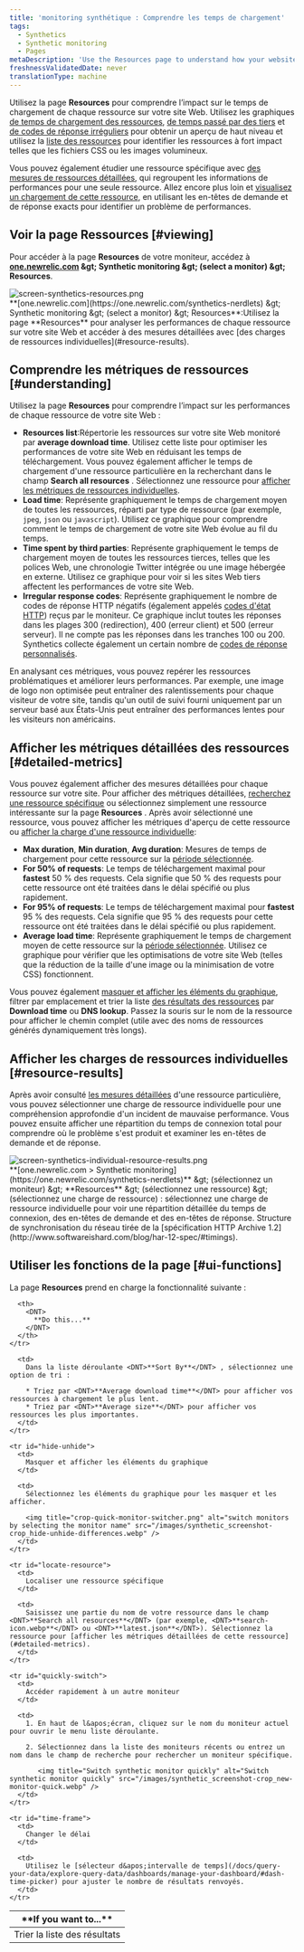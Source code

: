 ```yaml
---
title: 'monitoring synthétique : Comprendre les temps de chargement'
tags:
  - Synthetics
  - Synthetic monitoring
  - Pages
metaDescription: 'Use the Resources page to understand how your website''s resources perform. Compare usage across resources, or view individual resource loads.'
freshnessValidatedDate: never
translationType: machine
---
```


Utilisez la page <DNT>**Resources**</DNT> pour comprendre l’impact sur le temps de chargement de chaque ressource sur votre site Web. Utilisez les graphiques [de temps de chargement des ressources](#resources-load-time), [de temps passé par des tiers](#third-parties) et [de codes de réponse irréguliers](#response-codes) pour obtenir un aperçu de haut niveau et utilisez la [liste des ressources](#resources-list) pour identifier les ressources à fort impact telles que les fichiers CSS ou les images volumineux.

Vous pouvez également étudier une ressource spécifique avec [des mesures de ressources détaillées](#detailed-metrics), qui regroupent les informations de performances pour une seule ressource. Allez encore plus loin et [visualisez un chargement de cette ressource](#resource-results), en utilisant les en-têtes de demande et de réponse exacts pour identifier un problème de performances.

## Voir la page Ressources [#viewing]

Pour accéder à la page <DNT>**Resources**</DNT> de votre moniteur, accédez à <DNT>**[one.newrelic.com](https://one.newrelic.com/synthetics-nerdlets) &amp;gt; Synthetic monitoring &amp;gt; (select a monitor) &amp;gt; Resources**</DNT>.

<img title="screen-synthetics-resources.png" alt="screen-synthetics-resources.png" src="/images/synthetic_screenshot-full_resources-Page.webp" />

<figcaption>
  <DNT>**[one.newrelic.com](https://one.newrelic.com/synthetics-nerdlets) &amp;gt; Synthetic monitoring &amp;gt; (select a monitor) &amp;gt; Resources**</DNT>:Utilisez la page <DNT>**Resources**</DNT> pour analyser les performances de chaque ressource sur votre site Web et accéder à des mesures détaillées avec [des charges de ressources individuelles](#resource-results).
</figcaption>

## Comprendre les métriques de ressources [#understanding]

Utilisez la page <DNT>**Resources**</DNT> pour comprendre l’impact sur les performances de chaque ressource de votre site Web :

* <DNT>**Resources list**</DNT>:Répertorie les ressources sur votre site Web monitoré par <DNT>**average download time**</DNT>. Utilisez cette liste pour optimiser les performances de votre site Web en réduisant les temps de téléchargement. Vous pouvez également afficher le temps de chargement d&apos;une ressource particulière en la recherchant dans le champ <DNT>**Search all resources**</DNT> . Sélectionnez une ressource pour [afficher les métriques de ressources individuelles](#individual).
* <DNT>**Load time**</DNT>: Représente graphiquement le temps de chargement moyen de toutes les ressources, réparti par type de ressource (par exemple, `jpeg`, `json` ou `javascript`). Utilisez ce graphique pour comprendre comment le temps de chargement de votre site Web évolue au fil du temps.
* <DNT>**Time spent by third parties**</DNT>: Représente graphiquement le temps de chargement moyen de toutes les ressources tierces, telles que les polices Web, une chronologie Twitter intégrée ou une image hébergée en externe. Utilisez ce graphique pour voir si les sites Web tiers affectent les performances de votre site Web.
* <DNT>**Irregular response codes**</DNT>: Représente graphiquement le nombre de codes de réponse HTTP négatifs (également appelés [codes d&apos;état HTTP](http://en.wikipedia.org/wiki/List_of_HTTP_status_codes)) reçus par le moniteur. Ce graphique inclut toutes les réponses dans les plages 300 (redirection), 400 (erreur client) et 500 (erreur serveur). Il ne compte pas les réponses dans les tranches 100 ou 200. Synthetics collecte également un certain nombre de [codes de réponse personnalisés](/docs/synthetics/new-relic-synthetics/using-monitors/synthetics-response-codes).

En analysant ces métriques, vous pouvez repérer les ressources problématiques et améliorer leurs performances. Par exemple, une image de logo non optimisée peut entraîner des ralentissements pour chaque visiteur de votre site, tandis qu&apos;un outil de suivi fourni uniquement par un serveur basé aux États-Unis peut entraîner des performances lentes pour les visiteurs non américains.

## Afficher les métriques détaillées des ressources [#detailed-metrics]

Vous pouvez également afficher des mesures détaillées pour chaque ressource sur votre site. Pour afficher des métriques détaillées, [recherchez une ressource spécifique](#locate-resource) ou sélectionnez simplement une ressource intéressante sur la page <DNT>**Resources**</DNT> . Après avoir sélectionné une ressource, vous pouvez afficher les métriques d&apos;aperçu de cette ressource ou [afficher la charge d&apos;une ressource individuelle](#resource-results):

* <DNT>**Max duration**</DNT>, <DNT>**Min duration**</DNT>, <DNT>**Avg duration**</DNT>: Mesures de temps de chargement pour cette ressource sur la [période sélectionnée](#time-frame).
* <DNT>**For 50% of requests**</DNT>: Le temps de téléchargement maximal pour <DNT>**fastest**</DNT> 50 % des requests. Cela signifie que 50 % des requests pour cette ressource ont été traitées dans le délai spécifié ou plus rapidement.
* <DNT>**For 95% of requests**</DNT>: Le temps de téléchargement maximal pour <DNT>**fastest**</DNT> 95 % des requests. Cela signifie que 95 % des requests pour cette ressource ont été traitées dans le délai spécifié ou plus rapidement.
* <DNT>**Average load time**</DNT>: Représente graphiquement le temps de chargement moyen de cette ressource sur la [période sélectionnée](#time-frame). Utilisez ce graphique pour vérifier que les optimisations de votre site Web (telles que la réduction de la taille d&apos;une image ou la minimisation de votre CSS) fonctionnent.

Vous pouvez également [masquer et afficher les éléments du graphique](#hide-unhide), filtrer par emplacement et trier la liste [des résultats des ressources](#resource-results) par <DNT>**Download time**</DNT> ou <DNT>**DNS lookup**</DNT>. Passez la souris sur le nom de la ressource pour afficher le chemin complet (utile avec des noms de ressources générés dynamiquement très longs).

## Afficher les charges de ressources individuelles [#resource-results]

Après avoir consulté [les mesures détaillées](#detailed-metrics) d&apos;une ressource particulière, vous pouvez sélectionner une charge de ressource individuelle pour une compréhension approfondie d&apos;un incident de mauvaise performance. Vous pouvez ensuite afficher une répartition du temps de connexion total pour comprendre où le problème s&apos;est produit et examiner les en-têtes de demande et de réponse.

<img title="screen-synthetics-individual-resource-results.png" alt="screen-synthetics-individual-resource-results.png" src="/images/synthetic_screenshot-full_find-resource-load-details.webp" />

<figcaption>
  <DNT>**[one.newrelic.com &gt; Synthetic monitoring](https://one.newrelic.com/synthetics-nerdlets)**</DNT> &amp;gt; (sélectionnez un moniteur) &amp;gt; <DNT>**Resources**</DNT> &amp;gt; (sélectionnez une ressource) &amp;gt; (sélectionnez une charge de ressource) : sélectionnez une charge de ressource individuelle pour voir une répartition détaillée du temps de connexion, des en-têtes de demande et des en-têtes de réponse. Structure de synchronisation du réseau tirée de la [spécification HTTP Archive 1.2](http://www.softwareishard.com/blog/har-12-spec/#timings).
</figcaption>

## Utiliser les fonctions de la page [#ui-functions]

La page <DNT>**Resources**</DNT> prend en charge la fonctionnalité suivante :

<table>
  <thead>
    <tr>
      <th width={200}>
        <DNT>
          **If you want to...**
        </DNT>
      </th>

      <th>
        <DNT>
          **Do this...**
        </DNT>
      </th>
    </tr>
  </thead>

  <tbody>
    <tr id="sort-results">
      <td>
        Trier la liste des résultats
      </td>

      <td>
        Dans la liste déroulante <DNT>**Sort By**</DNT> , sélectionnez une option de tri :

        * Triez par <DNT>**Average download time**</DNT> pour afficher vos ressources à chargement le plus lent.
        * Triez par <DNT>**Average size**</DNT> pour afficher vos ressources les plus importantes.
      </td>
    </tr>

    <tr id="hide-unhide">
      <td>
        Masquer et afficher les éléments du graphique
      </td>

      <td>
        Sélectionnez les éléments du graphique pour les masquer et les afficher.

        <img title="crop-quick-monitor-switcher.png" alt="switch monitors by selecting the monitor name" src="/images/synthetic_screenshot-crop_hide-unhide-differences.webp" />
      </td>
    </tr>

    <tr id="locate-resource">
      <td>
        Localiser une ressource spécifique
      </td>

      <td>
        Saisissez une partie du nom de votre ressource dans le champ <DNT>**Search all resources**</DNT> (par exemple, <DNT>**search-icon.webp**</DNT> ou <DNT>**latest.json**</DNT>). Sélectionnez la ressource pour [afficher les métriques détaillées de cette ressource](#detailed-metrics).
      </td>
    </tr>

    <tr id="quickly-switch">
      <td>
        Accéder rapidement à un autre moniteur
      </td>

      <td>
        1. En haut de l&apos;écran, cliquez sur le nom du moniteur actuel pour ouvrir le menu liste déroulante.

        2. Sélectionnez dans la liste des moniteurs récents ou entrez un nom dans le champ de recherche pour rechercher un moniteur spécifique.

           <img title="Switch synthetic monitor quickly" alt="Switch synthetic monitor quickly" src="/images/synthetic_screenshot-crop_new-monitor-quick.webp" />
      </td>
    </tr>

    <tr id="time-frame">
      <td>
        Changer le délai
      </td>

      <td>
        Utilisez le [sélecteur d&apos;intervalle de temps](/docs/query-your-data/explore-query-data/dashboards/manage-your-dashboard/#dash-time-picker) pour ajuster le nombre de résultats renvoyés.
      </td>
    </tr>
  </tbody>
</table>